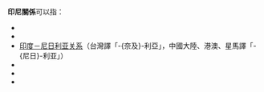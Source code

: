 '''印尼關係'''可以指：

* {{link-en|印度－尼泊爾關係|India–Nepal relations}}
* {{link-en|印度－尼日爾關係|India–Niger relations}}
* [[印度－尼日利亚关系|印度－尼日利亚关系]]（台灣譯「-{奈及}-利亞」，中國大陸、港澳、星馬譯「-{尼日}-利亚」）
* {{link-en|印度－尼加拉瓜關係|India–Nicaragua relations}}
* {{link-en|印度尼西亞－尼泊爾關係|Indonesia–Nepal relations}}
* {{link-en|印度尼西亞－尼日利亞關係|Indonesia–Nigeria relations}}

{{disambig|cat=四字消歧義}}